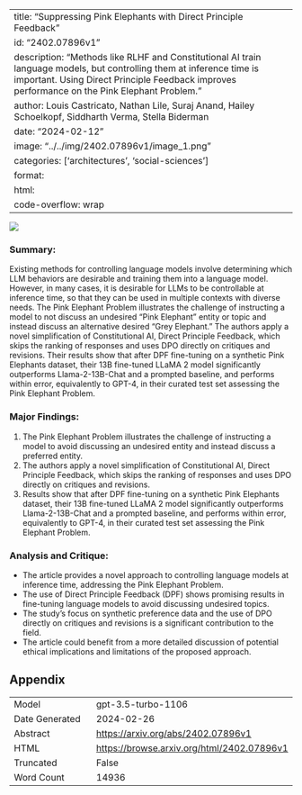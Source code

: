 
---
title: "Suppressing Pink Elephants with Direct Principle Feedback"
id: "2402.07896v1"
description: "Methods like RLHF and Constitutional AI train language models, but controlling them at inference time is important. Using Direct Principle Feedback improves performance on the Pink Elephant Problem."
author: Louis Castricato, Nathan Lile, Suraj Anand, Hailey Schoelkopf, Siddharth Verma, Stella Biderman
date: "2024-02-12"
image: "../../img/2402.07896v1/image_1.png"
categories: ['architectures', 'social-sciences']
format:
  html:
    code-overflow: wrap
---

![](../../img/2402.07896v1/image_1.png)

### Summary:
Existing methods for controlling language models involve determining which LLM behaviors are desirable and training them into a language model. However, in many cases, it is desirable for LLMs to be controllable at inference time, so that they can be used in multiple contexts with diverse needs. The Pink Elephant Problem illustrates the challenge of instructing a model to not discuss an undesired "Pink Elephant" entity or topic and instead discuss an alternative desired "Grey Elephant." The authors apply a novel simplification of Constitutional AI, Direct Principle Feedback, which skips the ranking of responses and uses DPO directly on critiques and revisions. Their results show that after DPF fine-tuning on a synthetic Pink Elephants dataset, their 13B fine-tuned LLaMA 2 model significantly outperforms Llama-2-13B-Chat and a prompted baseline, and performs within error, equivalently to GPT-4, in their curated test set assessing the Pink Elephant Problem.

### Major Findings:
1. The Pink Elephant Problem illustrates the challenge of instructing a model to avoid discussing an undesired entity and instead discuss a preferred entity.
2. The authors apply a novel simplification of Constitutional AI, Direct Principle Feedback, which skips the ranking of responses and uses DPO directly on critiques and revisions.
3. Results show that after DPF fine-tuning on a synthetic Pink Elephants dataset, their 13B fine-tuned LLaMA 2 model significantly outperforms Llama-2-13B-Chat and a prompted baseline, and performs within error, equivalently to GPT-4, in their curated test set assessing the Pink Elephant Problem.

### Analysis and Critique:
- The article provides a novel approach to controlling language models at inference time, addressing the Pink Elephant Problem.
- The use of Direct Principle Feedback (DPF) shows promising results in fine-tuning language models to avoid discussing undesired topics.
- The study's focus on synthetic preference data and the use of DPO directly on critiques and revisions is a significant contribution to the field.
- The article could benefit from a more detailed discussion of potential ethical implications and limitations of the proposed approach.

## Appendix

|          |          |
|----------|----------|
| Model     | gpt-3.5-turbo-1106       |
| Date Generated     | 2024-02-26       |
| Abstract | [https://arxiv.org/abs/2402.07896v1](https://arxiv.org/abs/2402.07896v1)        |
| HTML     | [https://browse.arxiv.org/html/2402.07896v1](https://browse.arxiv.org/html/2402.07896v1)       |
| Truncated       | False       |
| Word Count       | 14936       |